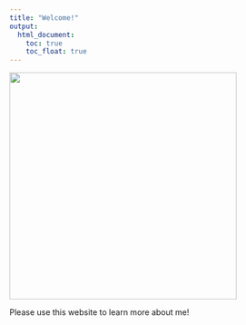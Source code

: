 ```yaml
---
title: "Welcome!"
output: 
  html_document:
    toc: true
    toc_float: true
---
```

<img src = "images/cheesecake.jpg" width = "400" >

Please use this website to learn more about me! 


